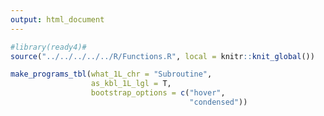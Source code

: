 ```yaml
---
output: html_document
---
```


```r
#library(ready4)#
source("../../../../../R/Functions.R", local = knitr::knit_global())
```

```r
make_programs_tbl(what_1L_chr = "Subroutine",
                  as_kbl_1L_lgl = T,
                  bootstrap_options = c("hover", 
                                        "condensed"))
```



